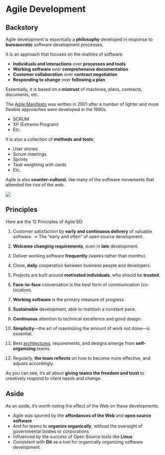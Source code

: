 # Agile Development

## Backstory

Agile development is essentially a **philosophy** developed in response to **bureaucratic** software development processes.

It is an approach that focuses on the realities of software:

- **Individuals and interactions** over **processes and tools**
- **Working software** over **comprehensive documentation**
- **Customer collaboration** over **contract negotiation**
- **Responding to change** over **following a plan**

Essentially, it is based on a **mistrust** of machines, plans, contracts, documents, etc.

The [Agile Manifesto](https://agilemanifesto.org/principles.html) was written in 2001 after a number of lighter and more flexible approaches were developed in the 1990s.

- SCRUM
- XP (Extreme Program)&nbsp;
- Etc.

It is also a collection of **methods and tools**:

- User stories
- Scrum meetings
- Sprints
- Task weighting with cards
- Etc.

Agile is also **counter-cultural**, like many of the software movements that attended the rise of the web.

![](https://alistair.cockburn.us/wp-content/uploads/2018/09/ronaldok.jpg)

## Principles

Here are the 12 Principles of Agile SD:

1. Customer satisfaction by **early and continuous delivery** of valuable software. &rarr; The "early and often" of open source development.

2. **Welcome changing requirements**, even in **late** development.

3. Deliver working software **frequently** (weeks rather than months).

4. Close, **daily** cooperation between business people and developers.

5. Projects are built around **motivated individuals**, who should be **trusted**.

6. **Face-to-face** conversation is the best form of communication (co-location).

7. **Working software** is the primary measure of progress.

8. **Sustainable** development, able to maintain a constant pace.

9. **Continuous** attention to technical excellence and good design.

10. **Simplicity**&mdash;the art of maximizing the amount of work not done&mdash;is essential.

11. Best [architectures](https://en.wikipedia.org/wiki/Agile_Architecture), requirements, and designs emerge from **self-organizing** teams.

12. Regularly, **the team reflects** on how to become more effective, and adjusts accordingly.

As you can see, it's all about **giving teams the freedom and trust** to creatively respond to client needs and change.

## Aside

As an aside, it's worth noting the effect of the Web on these developments.

- Agile was spurred by the **affordances of the Web** and **open source software**
- And for teams to **organize organically**,&nbsp;without the oversight of governmental bodies or corporations
- Influenced by the success of Open Source tools like **Linux**
- Consistent with **Git** as a tool for organically organizing software development.